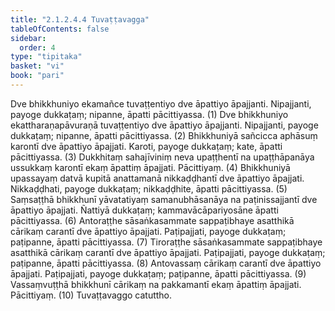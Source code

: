 ```yaml
---
title: "2.1.2.4.4 Tuvaṭṭavagga"
tableOfContents: false
sidebar:
  order: 4
type: "tipitaka"
basket: "vi"
book: "pari"
---
```



<DynamicBreadcrumb />

<Division number="234" book="pari">

<Paragraph number="910" book="pari">
Dve bhikkhuniyo ekamañce tuvaṭṭentiyo dve āpattiyo āpajjanti. Nipajjanti, payoge dukkaṭaṃ; nipanne, āpatti pācittiyassa. (1)
</Paragraph>

<Paragraph number="911" book="pari">
Dve bhikkhuniyo ekattharaṇapāvuraṇā tuvaṭṭentiyo dve āpattiyo āpajjanti. Nipajjanti, payoge dukkaṭaṃ; nipanne, āpatti pācittiyassa. (2)
</Paragraph>

<Paragraph number="912" book="pari">
Bhikkhuniyā sañcicca aphāsuṃ karontī dve āpattiyo āpajjati. Karoti, payoge dukkaṭaṃ; kate, āpatti pācittiyassa. (3)
</Paragraph>

<Paragraph number="913" book="pari">
Dukkhitaṃ sahajīviniṃ neva upaṭṭhentī na upaṭṭhāpanāya ussukkaṃ karontī ekaṃ āpattiṃ āpajjati. Pācittiyaṃ. (4)
</Paragraph>

<Paragraph number="914" book="pari">
Bhikkhuniyā upassayaṃ datvā kupitā anattamanā nikkaḍḍhantī dve āpattiyo āpajjati. Nikkaḍḍhati, payoge dukkaṭaṃ; nikkaḍḍhite, āpatti pācittiyassa. (5)
</Paragraph>

<Paragraph number="915" book="pari">
Saṃsaṭṭhā bhikkhunī yāvatatiyaṃ samanubhāsanāya na paṭinissajjantī dve āpattiyo āpajjati. Ñattiyā dukkaṭaṃ; kammavācāpariyosāne āpatti pācittiyassa. (6)
</Paragraph>

<Paragraph number="916" book="pari">
Antoraṭṭhe sāsaṅkasammate sappaṭibhaye asatthikā cārikaṃ carantī dve āpattiyo āpajjati. Paṭipajjati, payoge dukkaṭaṃ; paṭipanne, āpatti pācittiyassa. (7)
</Paragraph>

<Paragraph number="917" book="pari">
Tiroraṭṭhe sāsaṅkasammate sappaṭibhaye asatthikā cārikaṃ carantī dve āpattiyo āpajjati. Paṭipajjati, payoge dukkaṭaṃ; paṭipanne, āpatti pācittiyassa. (8)
</Paragraph>

<Paragraph number="918" book="pari">
Antovassaṃ cārikaṃ carantī dve āpattiyo āpajjati. Paṭipajjati, payoge dukkaṭaṃ; paṭipanne, āpatti pācittiyassa. (9)
</Paragraph>

<Paragraph number="919" book="pari">
Vassaṃvuṭṭhā bhikkhunī cārikaṃ na pakkamantī ekaṃ āpattiṃ āpajjati. Pācittiyaṃ. (10)

</Paragraph>
</Division>

<Paragraph number="920" type="center" book="pari">
Tuvaṭṭavaggo catuttho.
</Paragraph>